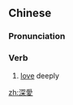 {{also|深爱}}
==Chinese==
{{zh-forms|s=深爱}}

===Pronunciation===
{{zh-pron
|m=shēn'ài
|c=sam1 ngoi3
|cat=v
}}

===Verb===
{{zh-verb}}

# [[love]] deeply
#: {{zh-x|我 心 裡 的 秘密 是 我 會 一直 '''深愛''' 著 你。|The secret in my heart is that I will '''love''' you '''with all [my] heart''' forever.}}

[[zh:深愛]]